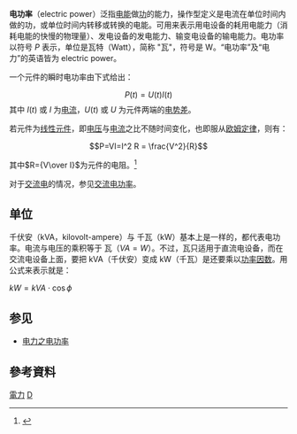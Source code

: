 '''电功率'''（electric power）泛指[[电能|电能]]做[[功|功]]的能力，操作型定义是电流在单位时间内做的功，或单位时间内转移或转换的电能。可用来表示用电设备的耗用电能力（消耗电能的快慢的物理量）、发电设备的发电能力、输变电设备的输电能力。电功率以符号 ''P'' 表示，单位是瓦特（Watt），简称 "瓦"，符号是 W。“电功率”及“电力”的英语皆为 electric power。


一个元件的瞬时电功率由下式给出：
:<math>P(t) =U(t)I(t)</math>
其中 <math>I(t)</math> 或  <math>I</math> 为[[电流|电流]]，<math>U(t)</math> 或  <math>U</math> 为元件两端的[[电势差|电势差]]。


若元件为[[线性元件|线性元件]]，即[[电压|电压]]与[[电流|电流]]之比不随时间变化，也即服从[[欧姆定律|欧姆定律]]，则有：
:<math> P=VI=I^2 R = \frac{V^2}{R} </math>

其中<math>R={V\over I}</math>为元件的电阻。<ref>{{cite book|author=James William Nilsson|title=''Electric Circuits''| url=https://archive.org/details/isbn_9781256078678|year=2011|publisher=[[培生教育|培生教育]]|isbn=9780137050512|pages=第54頁}}</ref>

对于[[交流电|交流电]]的情况，参见[[交流电功率|交流电功率]]。

== 单位 ==
千伏安（kVA，kilovolt-ampere）与 千瓦（kW）基本上是一样的，都代表电功率。电流与电压的乘积等于 瓦（<math>VA=W</math>）。不过，瓦只适用于直流电设备，而在交流电设备上面，要把 kVA（千伏安）变成 kW（千瓦）是还要乘以[[功率因数|功率因数]]。用公式来表示就是：

<math> kW = kVA \cdot {\cos{\phi}} </math>

==参见==
* [[电力#电功率|电力之电功率]]

== 參考資料 ==
{{reflist}}

[[Category:電力|]]
[[Category:电磁学|D]]
